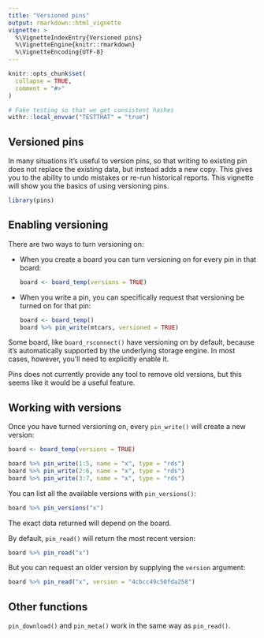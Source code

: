 ```yaml
---
title: "Versioned pins"
output: rmarkdown::html_vignette
vignette: >
  %\VignetteIndexEntry{Versioned pins}
  %\VignetteEngine{knitr::rmarkdown}
  %\VignetteEncoding{UTF-8}
---
```


```r
knitr::opts_chunk$set(
  collapse = TRUE,
  comment = "#>"
)

# Fake testing so that we get consistent hashes
withr::local_envvar("TESTTHAT" = "true")
```

## Versioned pins

In many situations it's useful to version pins, so that writing to existing pin does not replace the existing data, but instead adds a new copy.
This gives you to the ability to undo mistakes or re-run historical reports.
This vignette will show you the basics of using versioning pins.

```r
library(pins)
```

## Enabling versioning

There are two ways to turn versioning on:

-   When you create a board you can turn versioning on for every pin in that board:

    ```r
    board <- board_temp(versions = TRUE)
    ```

-   When you write a pin, you can specifically request that versioning be turned on for that pin:

    ```r
    board <- board_temp()
    board %>% pin_write(mtcars, versioned = TRUE)
    ```

Some board, like `board_rsconnect()` have versioning on by default, because it's automatically supported by the underlying storage engine.
In most cases, however, you'll need to explicitly enable it.

Pins does not currently provide any tool to remove old versions, but this seems like it would be a useful feature.

## Working with versions

Once you have turned versioning on, every `pin_write()` will create a new version:

```r
board <- board_temp(versions = TRUE)

board %>% pin_write(1:5, name = "x", type = "rds")
board %>% pin_write(2:6, name = "x", type = "rds")
board %>% pin_write(3:7, name = "x", type = "rds")
```

You can list all the available versions with `pin_versions()`:

```r
board %>% pin_versions("x")
```

The exact data returned will depend on the board.

By default, `pin_read()` will return the most recent version:

```r
board %>% pin_read("x")
```

But you can request an older version by supplying the `version` argument:

```r
board %>% pin_read("x", version = "4cbcc49c50fda258")
```

## Other functions

`pin_download()` and `pin_meta()` work in the same way as `pin_read()`.
